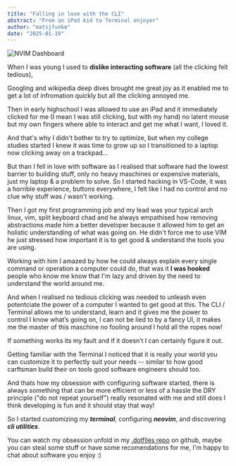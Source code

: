 ```yaml
---
title: "Falling in love with the CLI"
abstract: "From an iPad kid to Terminal enjoyer"
author: "matsjfunke"
date: "2025-01-19"
---
```


![NVIM Dashboard](/thoughts/nvim.png)

When I was young I used to **dislike interacting software** (all the clicking felt tedious),

Googling and wikipedia deep dives brought me great joy as it enabled me to get a lot of infromation quickly
but all the clicking annoyed me.

Then in early highschool I was allowed to use an iPad and it immediately clicked for me (I mean I was still clicking,
but with my hand) no latent mouse but my own fingers where able to interact and get me what I want, I loved it.

And that's why I didn't bother to try to optimize, but when my college studies started I knew it was time to grow up
so I transitioned to a laptop now clicking away on a trackpad...

But than I fell in love with software as I realised that software had the lowest barrier to building stuff, only no
heavy maschines or expensive materials, just my laptop & a problem to solve. So I started hacking in VS-Code, it was
a horrible experience, buttons everywhere, I felt like I had no control and no clue why stuff was / wasn't working.

Then I got my first programming job and my lead was your typical arch linux, vim, split keyboard chad and he
always empathised how removing abstractions made him a better developer because it allowed him to get
an holistic understanding of what was going on. He didn't force me to use VIM he just stressed how
important it is to get good & understand the tools you are using.

Working with him I amazed by how he could always explain every single command or operation a
computer could do, that was it **I was hooked** people who know me know that I'm lazy and driven by the need to
understand the world around me.

And when I realised no tedious clicking was needed to unleash even potentciate the power of a computer
I wanted to get good at this. The CLI / Terminal allows me to understand, learn and it gives me the power to
control I know what’s going on, I can not be lied to by a fancy UI, it makes me the master of this maschine
no fooling around I hold all the ropes now!

If something works its my fault and if it doesn’t I can certainly figure it out.

Getting familiar with the Terminal I noticed that it is really your world you can customize it to perfectly suit
your needs -- similar to how good carftsman build their on tools good software engineers should too.

And thats how my obsession with configuring software started, there is always something that can be more efficient
or less of a hassle the DRY principle ("do not repeat yourself") really resonated with me and still
does I think developing is fun and it should stay that way!

So I started customizing my **_terminal_**, configuring **_neovim_**, and discovering **_cli utilities_**.

You can watch my obsession unfold in my [.dotfiles repo](https://github.com/matsjfunke/.dotfiles) on github,
maybe you can steal some stuff or have some recomendations for me, I'm happy to chat about software you enjoy :)
